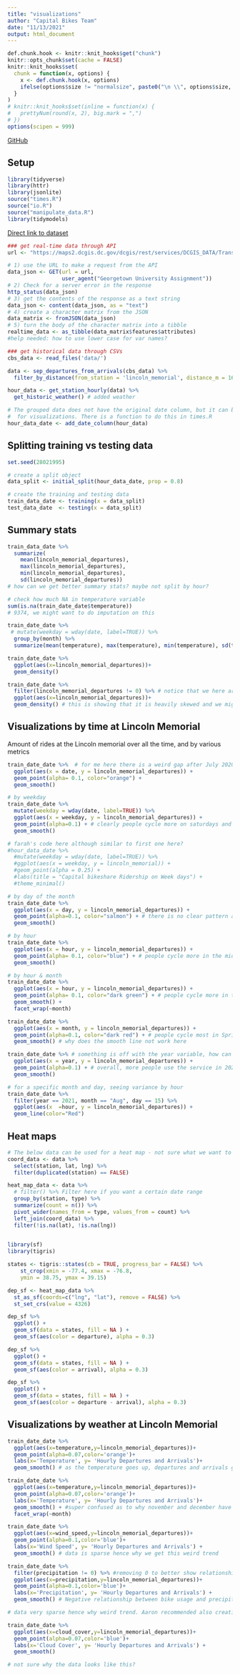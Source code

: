 ```yaml
---
title: "visualizations"
author: "Capital Bikes Team"
date: "11/13/2021"
output: html_document
---
```


```r
def.chunk.hook <- knitr::knit_hooks$get("chunk")
knitr::opts_chunk$set(cache = FALSE)
knitr::knit_hooks$set(
  chunk = function(x, options) {
    x <- def.chunk.hook(x, options)
    ifelse(options$size != "normalsize", paste0("\n \\", options$size, "\n\n", x, "\n\n \\normalsize"), x)
  }
)
# knitr::knit_hooks$set(inline = function(x) {
#   prettyNum(round(x, 2), big.mark = ",")
# })
options(scipen = 999)
```

\begin{center}
\Huge{PPOL 670 | Final Project}

\Huge{Visualizations}
\end{center}

\vspace{0.1in}

[GitHub](https://github.com/elenabagnera/CapitalBikesProject)

## Setup
```r
library(tidyverse)
library(httr)
library(jsonlite)
source("times.R")
source("io.R")
source("manipulate_data.R")
library(tidymodels)
```


[Direct link to dataset](https://s3.amazonaws.com/capitalbikeshare-data/202108-capitalbikeshare-tripdata.zip)

```r

### get real-time data through API
url <- "https://maps2.dcgis.dc.gov/dcgis/rest/services/DCGIS_DATA/Transportation_WebMercator/MapServer/5/query?where=1%3D1&outFields=*&outSR=4326&f=json"

# 1) use the URL to make a request from the API
data_json <- GET(url = url,
                 user_agent("Georgetown University Assignment"))
# 2) Check for a server error in the response
http_status(data_json)
# 3) get the contents of the response as a text string
data_json <- content(data_json, as = "text")
# 4) create a character matrix from the JSON
data_matrix <- fromJSON(data_json)
# 5) turn the body of the character matrix into a tibble
realtime_data <- as_tibble(data_matrix$features$attributes)
#help needed: how to use lower case for var names?

### get historical data through CSVs
cbs_data <- read_files('data/')

data <- sep_departures_from_arrivals(cbs_data) %>%
  filter_by_distance(from_station = 'lincoln_memorial', distance_m = 1600) # added filtering

hour_data <- get_station_hourly(data) %>% 
  get_historic_weather() # added weather

# The grouped data does not have the original date column, but it can be nice
#  for visualizations. There is a function to do this in times.R
hour_data_date <- add_date_column(hour_data)
```

## Splitting training vs testing data

```r
set.seed(28021995)

# create a split object
data_split <- initial_split(hour_data_date, prop = 0.8)

# create the training and testing data
train_data_date <- training(x = data_split)
test_data_date  <- testing(x = data_split)
```

## Summary stats

```r

train_data_date %>%
  summarize(
    mean(lincoln_memorial_departures),
    max(lincoln_memorial_departures),
    min(lincoln_memorial_departures),
    sd(lincoln_memorial_departures)) 
# how can we get better summary stats? maybe not split by hour?
```


```r
# check how much NA in temperature variable
sum(is.na(train_date_date$temperature)) 
# 9374, we might want to do imputation on this

train_date_date %>%
 # mutate(weekday = wday(date, label=TRUE)) %>%
  group_by(month) %>%
  summarize(mean(temperature), max(temperature), min(temperature), sd(temperature)) 
```

```r

train_date_date %>%
  ggplot(aes(x=lincoln_memorial_departures))+
  geom_density()
```

```r

train_date_date %>%
  filter(lincoln_memorial_departures != 0) %>% # notice that we here are dropping 0s because then the visualization will be much clearer
  ggplot(aes(x=lincoln_memorial_departures))+
  geom_density() # this is showing that it is heavily skewed and we might want to transform our dependent variable in our random forest. Aaron said we should look at Box Cox or Eon Johnson transfomation. Or simple log
```


## Visualizations by time at Lincoln Memorial

Amount of rides at the Lincoln memorial over all the time, and by various metrics

```r

train_date_date %>%  # for me here there is a weird gap after July 2020, not sure why?
  ggplot(aes(x = date, y = lincoln_memorial_departures)) +
  geom_point(alpha= 0.1, color="orange") + 
  geom_smooth()
```

```r
# by weekday
train_date_date %>% 
  mutate(weekday = wday(date, label=TRUE)) %>% 
  ggplot(aes(x = weekday, y = lincoln_memorial_departures)) +
  geom_point(alpha=0.1) + # clearly people cycle more on saturdays and sundays
  geom_smooth()

# farah's code here although similar to first one here?
#hour_data_date %>%
  #mutate(weekday = wday(date, label=TRUE)) %>%
  #ggplot(aes(x = weekday, y = lincoln_memorial)) +
  #geom_point(alpha = 0.25) +
  #labs(title = "Capital bikeshare Ridership on Week days") +
  #theme_minimal()


```

```r
# by day of the month
train_date_date %>% 
  ggplot(aes(x = day, y = lincoln_memorial_departures)) +
  geom_point(alpha=0.1, color="salmon") + # there is no clear pattern across days of the month - aka probably not a good predictor
  geom_smooth()

```

```r

# by hour
train_date_date %>%
  ggplot(aes(x = hour, y = lincoln_memorial_departures)) +
  geom_point(alpha= 0.1, color="blue") + # people cycle more in the middle of the day, like between 1 and 7PM
  geom_smooth()

```

```r

# by hour & month
train_date_date %>%
  ggplot(aes(x = hour, y = lincoln_memorial_departures)) +
  geom_point(alpha= 0.1, color="dark green") + # people cycle more in the middle of the day, like between 1 and 7PM
  geom_smooth() +
  facet_wrap(~month)

```


```r

train_date_date %>% 
  ggplot(aes(x = month, y = lincoln_memorial_departures)) +
  geom_point(alpha=0.1, color="dark red") + # people cycle most in Spring, summer and fall. Suprised that there is no big spike in summer months
  geom_smooth() # why does the smooth line not work here

```


```r

train_date_date %>% # something is off with the year variable, how can we remove the space in the middle?
  ggplot(aes(x = year, y = lincoln_memorial_departures)) +
  geom_point(alpha=0.1) + # overall, more people use the service in 2021 than in 2020
  geom_smooth()

```

```r

# for a specific month and day, seeing variance by hour
train_date_date %>% 
  filter(year == 2021, month == "Aug", day == 15) %>% 
  ggplot(aes(x  =hour, y = lincoln_memorial_departures)) +
  geom_line(color="Red")

```

## Heat maps

```r
# The below data can be used for a heat map - not sure what we want to show though?
coord_data <- data %>% 
  select(station, lat, lng) %>% 
  filter(duplicated(station) == FALSE)

heat_map_data <- data %>% 
  # filter() %>% Filter here if you want a certain date range
  group_by(station, type) %>% 
  summarize(count = n()) %>% 
  pivot_wider(names_from = type, values_from = count) %>% 
  left_join(coord_data) %>% 
  filter(!is.na(lat), !is.na(lng))
  

library(sf)
library(tigris)

states <- tigris::states(cb = TRUE, progress_bar = FALSE) %>% 
    st_crop(xmin = -77.4, xmax = -76.8,
    ymin = 38.75, ymax = 39.15)

dep_sf <- heat_map_data %>% 
  st_as_sf(coords=c("lng", "lat"), remove = FALSE) %>% 
  st_set_crs(value = 4326)

dep_sf %>% 
  ggplot() + 
  geom_sf(data = states, fill = NA ) +
  geom_sf(aes(color = departure), alpha = 0.3)

dep_sf %>% 
  ggplot() + 
  geom_sf(data = states, fill = NA ) +
  geom_sf(aes(color = arrival), alpha = 0.3)

dep_sf %>% 
  ggplot() + 
  geom_sf(data = states, fill = NA ) +
  geom_sf(aes(color = departure - arrival), alpha = 0.3)
```


## Visualizations by weather at Lincoln Memorial

```r


train_date_date %>%
  ggplot(aes(x=temperature,y=lincoln_memorial_departures))+
  geom_point(alpha=0.07,color='orange')+
  labs(x='Temperature', y= 'Hourly Departures and Arrivals')+
  geom_smooth() # as the temperature goes up, departures and arrivals go up

```

```r

train_date_date %>%
  ggplot(aes(x=temperature,y=lincoln_memorial_departures))+
  geom_point(alpha=0.07,color='orange')+
  labs(x='Temperature', y= 'Hourly Departures and Arrivals')+
  geom_smooth() + #super confused as to why november and december have hot temperature?
  facet_wrap(~month)


```



```r

train_date_date %>%
  ggplot(aes(x=wind_speed,y=lincoln_memorial_departures))+
  geom_point(alpha=0.1,color='blue')+
  labs(x='Wind Speed', y= 'Hourly Departures and Arrivals') +
  geom_smooth() # data is sparse hence why we get this weird trend


```

```r

train_date_date %>%
  filter(precipitation != 0) %>% #removing 0 to better show relationship
  ggplot(aes(x=precipitation,y=lincoln_memorial_departures))+
  geom_point(alpha=0.1,color='blue')+
  labs(x='Precipitation', y= 'Hourly Departures and Arrivals') +
  geom_smooth() # Negative relationship between bike usage and precipitation as expected

# data very sparse hence why weird trend. Aaron recommended also creating a variable that dychotomizes rain. 1 if it rains 0 if it doesn't

```


```r

train_date_date %>%
  ggplot(aes(x=cloud_cover,y=lincoln_memorial_departures))+
  geom_point(alpha=0.07,color='blue')+
  labs(x='Cloud Cover', y= 'Hourly Departures and Arrivals') +
  geom_smooth()

# not sure why the data looks like this?

```